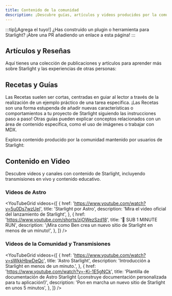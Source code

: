 ```yaml
---
title: Contenido de la comunidad
description: ¡Descubre guías, artículos y videos producidos por la comunidad para ayudarte a aprender y construir con Starlight!
---
```


:::tip[¡Agrega el tuyo!]
¿Has construido un plugin o herramienta para Starlight?
¡Abre una PR añadiendo un enlace a esta página!
:::


## Artículos y Reseñas

Aquí tienes una colección de publicaciones y artículos para aprender más sobre Starlight y las experiencias de otras personas:

<CardGrid>
	<LinkCard
		href="https://devm.io/open-source/starlight-astro"
		title="Generación de sitios estáticos con Starlight"
		description="“Ninguna idea es demasiado grande o demasiado pequeña al diseñar componentes” — una entrevista con Chris Swithinbank, líder de Starlight"
	/>
	<LinkCard
		href="https://frontendatscale.com/blog/hybrid-frontend-architecture/"
		title="Arquitectura híbrida de frontend con Astro y Starlight."
		description="Maxi Ferreira y Ben Holmes construyen un sitio de documentación con Starlight, TinaCMS, y un Playground de API interactivo con autenticación."
	/>
	<LinkCard
		href="https://www.olets.dev/posts/comparing-docs-site-builders-vuepress-vs-starlight/"
		title="Comparando constructores de sitios de documentación: VuePress vs. Starlight"
		description="¿Cómo se comparan los dos frameworks?"
	/>
</CardGrid>

## Recetas y Guías

Las Recetas suelen ser cortas, centradas en guiar al lector a través de la realización de un ejemplo práctico de una tarea específica. ¡Las Recetas son una forma estupenda de añadir nuevas características o comportamientos a tu proyecto de Starlight siguiendo las instrucciones paso a paso! Otras guías pueden explicar conceptos relacionados con un área de contenido específica, como el uso de imágenes o trabajar con MDX.

Explora contenido producido por la comunidad mantenido por usuarios de Starlight:

<CardGrid>
	<LinkCard
		href="https://www.webpro.nl/scraps/versioned-docs-with-starlight-and-vercel"
		title="Documentación versionada con Starlight y Vercel"
		description="Una guía para implementar versiones separadeas de la documentación para cada versión principal de un proyecto."
	/>
	<LinkCard
		href="https://hideoo.dev/notes/starlight-heading-links"
		title="Agrega enlaces a los encabezados de Starlight"
		description="Una guía sobre cómo usar el plugin de rehype para compartir enlaces en secciones específicas de tu documentación"
	/>
	<LinkCard
		href="https://blog.otterlord.dev/posts/starlight-sponsors/"
		title="Agrega patrocinadores a tu sitio de Starlight"
		description="Una guía para implementar un componente personalizado de patrocinadores en la barra lateral de tu documentación"
	/>
	<LinkCard
		href="https://hideoo.dev/notes/starlight-og-images"
		title="Agrega imágenes Open Graph a Starlight"
		description="Una guía para generar imágenes sociales y las etiquetas meta correspondientes para tus páginas"
	/>
	<LinkCard
		href="https://hideoo.dev/notes/starlight-third-party-icon-sets"
		title="Utiliza conjuntos de iconos de terceros en Starlight"
		description="Una guía para usar unplugin-icons para ampliar la selección de los iconos disponibles para Starlight"
	/>
	<LinkCard
		href="https://hideoo.dev/notes/starlight-custom-html-head"
		title="Edita las sección head del HTML para las páginas de Starlight"
		description="Aprende como agregar contenido común en la sección head como analíticas web, fuentes y scripts"
	/>
	<LinkCard
		href="https://dev.to/mrrobot/publishing-documentation-with-astro-starlight-691"
		title="Publicación de documentación con Astro Starlight"
		description="Comenzando con la documentación de Starlight."
	/>

</CardGrid>

## Contenido en Video

Descubre videos y canales con contenido de Starlight, incluyendo transmisiones en vivo y contenido educativo.


### Videos de Astro 

<YouTubeGrid
	videos={[
		{
			href: 'https://www.youtube.com/watch?v=5u0Ds7wzUeI',
			title: 'Starlight por Astro',
			description: 'Mira el video oficial del lanzamiento de Starlight',
		},
		{
			href: 'https://www.youtube.com/shorts/zjOWezSzd18',
			title: '🌟 SUB 1 MINUTE RUN',
			description: '¡Mira como Ben crea un nuevo sitio de Starlight en menos de un minuto!',
		},
	]}
/>

### Videos de la Comunidad y Transmisiones

<YouTubeGrid
	videos={[
		{
			href: 'https://www.youtube.com/watch?v=sWkkHbwDeQc',
			title: 'Astro Starlight',
			description: 'Introducción a Starlight en menos de un minuto.',
		},
		{
			href: 'https://www.youtube.com/watch?v=-Ki-1E5gNCk',
			title: 'Plantilla de documentación de Astro Starlight (¡construye documentación personalizada para tu aplicación!)',
			description: 'Pon en marcha un nuevo sitio de Starlight en unos 5 minutos',
		},
	]}
/>